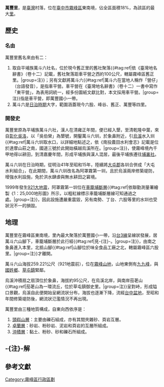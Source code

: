 {{坐標|24|1|42.3|N|120|41|49.1|E|display=title}}
{{Infobox ROC Village or Li
| Village/LiName  = 萬豐
| Village/Li      = 里
| City/CountyName = 臺中市
| DivName         = 霧峰區
| OldName         = 萬斗六、車平營
| AreaTotal       = 17.3812
| AreaSource      = {{r|Yien-Zhen}}
| Sub             = 20
| HouseholdTotal  = 925
| YearMonth       = 2010年1月
| PopTotal        = 3,179
| Male            = 1,628
| Female          = 1,551
| Neighbors       = 霧峰區：[[舊正里|舊正里]]、[[六股里_(霧峰區)|六股里]]、[[坑口里_(霧峰區)|坑口-{里}-]]{{r|Wufong}}<br>草屯鎮：[[御史里|御史里]]、[[北勢里_(草屯鎮)|北勢里]]、[[平林里_(草屯鎮)|平林里]]、[[雙冬里|雙冬里]]{{r|Caotun}}<br>國姓鄉：[[乾溝村|乾溝村]]{{r|Guoshing}}
| MapLocation     = 
| Head            = 林麗真{{r|village}}
| Address         = 萬豐里<br>中正路150巷1號{{r|village}}
| Phone           = 4-23335431{{r|village}}
| Website         = 
| DataSource      = 戶口資料：[http://www.wufeng-house.gov.tw/ 霧峰區戶政事務所]
}}
'''萬豐里'''，是[[臺灣|臺灣]]村落，位在[[臺中市|臺中市]][[霧峰區|霧峰區]]東南境，佔全區面積18%，為該區的最大[[里_(中華民國)|里]]{{r|Yien-Zhen}}。

==歷史==
===名由===
萬豐里舊名來由有二：
#取自平埔族萬斗六社名，位於現今舊正里的舊社聚落{{#tag:ref|依《臺灣地名辭書》（卷十二）記載，舊社聚落距車平營之西約100公尺，轄屬霧峰區舊正里。|group=注}}；另有文獻將萬斗六{{#tag:ref|萬斗六在當地人稱作「營仔」（台語發音），是指車平營。車平營在《臺灣地名辭書》（卷十二）一書中寫作「東平營」，為表用詞統一，經多份圖紙文獻比對，本文採用車平營。|group=注}}指是車平營，即萬豐國小一帶{{r|wandouliu}}{{r|record}}{{r|Guangfu Village}}。
#萬斗六是[[臺灣日治時期|日治時期]]大字，範圍涵蓋現今六股、峰谷、舊正、萬豐等四里{{r|Wufong}}{{r|wandouliu}}。

===開發史===
萬豐里原為平埔族萬斗六社，漢人在清雍正年間，便已經入墾，至清乾隆中葉，來自[[彰化市|彰化]][[吳洛|吳洛]]，以「吳伯榮」為墾號，開鑿萬斗六圳，於象鼻附近，引[[烏溪|烏溪]]水入圳{{#tag:ref|萬斗六圳取水口，以詳細地點述之，依《南投農田水利會志》記載是位於達摩山莊之南，國道三號於此開始橫越烏溪所在。|group=注}}，使霧峰境內千甲地得以耕田，到清嘉慶年間，形成平埔族與漢人混居，最後平埔族遷往[[埔里鎮|埔裏社]]{{r|Yien-Zhen}}{{r|Wushi Bridge}}{{r|trench}}{{r|ianthro}}。

萬斗六圳在日治時期，從明治41年至昭和15年，陸續將[[大屯郡|大屯郡]]各圳合併成「大屯水利組合」，在此期間，萬斗六圳改名為阿罩霧第一圳，且於烏溪兩岸修築堤防，增強水利設施，免於洪水肆虐與無水耕田之窘境{{r|trench}}。

1999年發生[[921大地震|921大地震]]，阿罩霧第一圳位在[[車籠埔斷層|車籠埔斷層]]{{#tag:ref|依聯勤測量署繪製《1：25,000地形圖》所示，以粗紅線標示車籠埔斷層線可知通過之處。|group=注}}，因此設施遭嚴重震毀，另有南勢、丁台、六股等里的水圳也受狀況不一的損毀{{r|trench}}。

==地理==
萬豐里在霧峰區東南境，里內最大聚落於萬豐國小一帶，沿[[台3線|台3線]]呈線狀發展，居萬斗六山腳下，車籠埔斷層於此行經{{#tag:ref|見-{注}-。|group=注}}，由南之象鼻進入本里，北抵山腳{{#tag:ref|山腳位於味全食品工廠之北，轄屬霧峰區六股里。|group=注}}才離開{{r|Guangfu Village}}{{r|aerial}}。

萬斗六山海拔259.221公尺（921地震前），位在[[霧峰山地|霧峰山地]]，山地東側有[[九九峰|九九峰]]，與[[國姓鄉|國姓鄉]]、[[草屯鎮|草屯鎮]]緊鄰{{r|Yien-Zhen}}{{r|Wushi Bridge}}{{r|Zhao-Chi}}。

烏溪沖積扇之扇頂位於象鼻，海拔約95公尺，在烏溪北岸，與南岸茄荖山{{#tag:ref|茄荖山為一環流丘，位於草屯鎮御史里。|group=注}}呈對峙，形成隘口景觀，烏溪自此便開始呈網流狀分布，海拔也逐漸下降，流經[[台中盆地|台中盆地]]，至昭和年間修築堤防後，網流狀氾濫情況不再出現{{r|trench}}{{r|Min-Lin}}。

萬豐里由三種地質構成，自東向西依序是：{{r|Yien-Zhen}}{{r|Taichung}}
#[[頭嵙山層|頭嵙山層]]：主要由礫石組成，亦有其間夾雜砂、頁岩互層。
#[[卓蘭層|卓蘭層]]：砂岩、粉砂岩、泥岩和頁岩的互層所組成。
#[[沖積層|沖積層]]：黏土、粉砂、砂和礫石所組成。

==-{注}-解==
{{reflist|group=注|colwidth=30em}}

==參考文獻==
{{reflist|colwidth=30em|refs=
<ref name="Yien-Zhen">{{cite book |title=《霧峰鄉志》|author=陳炎正|publisher=霧峰鄉公所|isbn=9860001197|language=zh|year=1993}}</ref>
<ref name="Wufong">{{cite book |title=《1：15,000霧峰鄉行政區域圖》|publisher=內政部|isbn=9860006369|language=zh|year=2005}}</ref>
<ref name="Caotun">{{cite book |title=《1：21,000草屯鎮行政區域圖》|publisher=內政部|isbn=9860028192|language=zh|year=2005}}</ref>
<ref name="Guoshing">{{Cite web|url=http://www.guoshing.gov.tw/1-4.asp|title=《國姓鄉行政區域圖》|publisher=國姓鄉公所|accessdate=2010-02-27|language=zh|deadurl=yes|archiveurl=https://web.archive.org/web/20091227224109/http://www.guoshing.gov.tw/1-4.asp|archivedate=2009-12-27}}</ref>
<ref name="village">{{Cite web|url=http://www.moi.gov.tw/dca/02place_005.aspx|title=村-{里}-長通訊|accessdate=2010-02-27|publisher=內政部民政司|language=zh|deadurl=yes|archiveurl=https://web.archive.org/web/20100310193537/http://www.moi.gov.tw/dca/02place_005.aspx|archivedate=2010-03-10}}</ref>
<ref name="wandouliu">{{cite book |title=《臺灣地名辭書》（卷十二）|chapter=臺中縣（二）|author=朱尉良等人|publisher=臺灣文獻館|isbn=9789860105742|language=zh|date=2007年9月}}</ref>
<ref name="record">{{cite book |title=《臺中縣鄉土史料》|chapter=太平鄉、烏日鄉、霧峰鄉、大里市 分組座談紀錄|author=呂順安|publisher=臺灣文獻會|isbn=9570047461|language=zh|year=1994}}</ref>
<ref name="Guangfu Village">{{cite book |title=《1：5,000光復新村》|chapter=圖號：9521-III-088|author=時代航空|publisher=內政部|language=zh|year=1997}}</ref>
<ref name="Wushi Bridge">{{cite book |title=《1：5,000烏溪橋》|chapter=圖號：9521-III-098|author=時代航空|publisher=內政部|language=zh|year=1997}}</ref>
<ref name="trench">{{cite book |title=《南投農田水利會志》|author=楊秉煌等人|publisher=南投農田水利會|isbn=9789860163070|language=zh|date=2008年12月}}</ref>
<ref name="ianthro">{{Cite web|url=http://ianthro.tw/p/111|title=《平埔族群與埔里盆地－關於開發問題的探討》|author=平埔文化資訊網|publisher=中央研究院民族學研究所|accessdate=2010-02-28|language=zh|deadurl=yes|archiveurl=https://web.archive.org/web/20100328140704/http://ianthro.tw/p/111|archivedate=2010-03-28}}</ref>
<ref name="aerial">{{cite book |title=《1：25,000地形圖》|chapter=霧峰|author=聯勤測量署|publisher=內政部|language=zh|year=2000}}</ref>
<ref name="Zhao-Chi">{{cite book |title=《臺灣地形》|chapter=西部衝上斷層山地|author=林朝棨|publisher=臺灣文獻委員會|language=zh|year=1957}}</ref>
<ref name="Min-Lin">{{cite book |title=《草屯鎮志》|chapter=地形|author=洪敏麟|publisher=草屯鎮志編纂委員會|language=zh|year=1986}}</ref>
<ref name="Taichung">{{cite book |title=《五萬分之一臺灣地質圖幅及說明書》（第24號）|chapter=臺中|author=何信昌、陳勉銘|publisher=中央地質調查所|language=zh|year=2000}}</ref>
}}

{{臺中市屯區的里}}

[[Category:霧峰區行政區劃|Category:霧峰區行政區劃]]